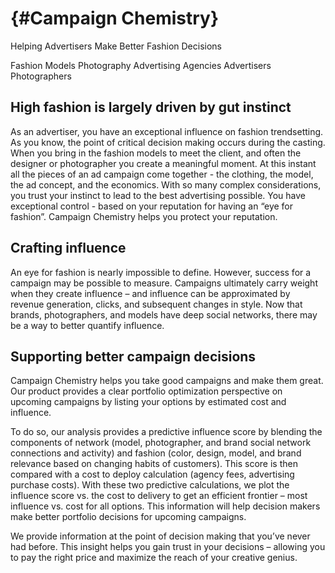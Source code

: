 # {#Campaign Chemistry} 

Helping Advertisers Make Better Fashion Decisions

Fashion Models Photography Advertising Agencies Advertisers Photographers

## High fashion is largely driven by gut instinct

As an advertiser, you have an exceptional influence on fashion trendsetting. As you know, the point of critical decision making occurs during the casting. When you bring in the fashion models to meet the client, and often the designer or photographer you create a meaningful moment. At this instant all the pieces of an ad campaign come together - the clothing, the model, the ad concept, and the economics. With so many complex considerations, you trust your instinct to lead to the best advertising possible. You have exceptional control - based on your reputation for having an “eye for fashion”. Campaign Chemistry helps you protect your reputation.

## Crafting influence

An eye for fashion is nearly impossible to define. However, success for a campaign may be possible to measure. Campaigns ultimately carry weight when they create influence – and influence can be approximated by revenue generation, clicks, and subsequent changes in style. Now that brands, photographers, and models have deep social networks, there may be a way to better quantify influence.

## Supporting better campaign decisions

Campaign Chemistry helps you take good campaigns and make them great. Our product provides a clear portfolio optimization perspective on upcoming campaigns by listing your options by estimated cost and influence. 

To do so, our analysis provides a predictive influence score by blending the components of network (model, photographer, and brand social network connections and activity) and fashion (color, design, model, and brand relevance based on changing habits of customers). This score is then compared with a cost to deploy calculation (agency fees, advertising purchase costs). With these two predictive calculations, we plot the influence score vs. the cost to delivery to get an efficient frontier – most influence vs. cost for all options. This information will help decision makers make better portfolio decisions for upcoming campaigns. 

We provide information at the point of decision making that you've never had before. This insight helps you gain trust in your decisions -- allowing you to pay the right price and maximize the reach of your creative genius.
